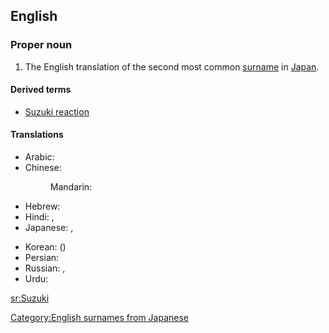 ==English==
===Proper noun===
{{wikipedia|Suzuki (disambiguation)}}
{{en-proper noun}}
# The English translation of the second most common [[surname]] in [[Japan]].

====Derived terms====
* [[Suzuki reaction]]

====Translations====
{{trans-top|a Japanese surname}}
* Arabic: {{t|ar|سوزوكي|tr=suzuuki}}
* Chinese:
*: Mandarin: {{t-|cmn|鈴木|tr=Língmù|sc=Hani}}
* Hebrew: {{t|he|סוזוקי|tr=Suzuki}}
* Hindi: {{t|hi|सुजुकी|tr=sujukī|xs=Hindi}}, {{t|hi|सुज़ुकी|tr=suzukī|xs=Hindi}}
* Japanese: {{t+|ja|鈴木}}, {{t+|ja|すずき|tr=Suzuki}}
{{trans-mid}}
* Korean: {{t|ko|스즈끼|tr=Seujeukki|sc=Hang}} ({{t+|ko|鈴木|sc=Hani}})
* Persian: {{t|fa|سوزوکی|tr=suzuki}}
* Russian: {{t|ru|Судзуки|m|f|tr=Sudzúki}} {{qualifier|standard transliteration}}, {{t|ru|Сузуки|m|f|tr=Suzúki}} {{qualifier|common transliteration}}
* Urdu: {{t|ur|سوزوکی|tr=suzukī|xs=Urdu}}
{{trans-bottom}}


[[Category:English surnames from Japanese]]

[[sr:Suzuki]]